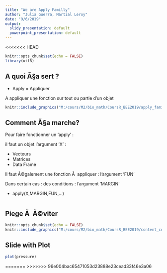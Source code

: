 ```yaml
---
title: "We are Apply Familly"
author: "Julia Guerra, Martial Leroy"
date: "9/6/2019"
output:
  slidy_presentation: default
  powerpoint_presentation: default
---
```

<<<<<<< HEAD
```r
knitr::opts_chunk$set(echo = FALSE)
library(utf8)
```


## A quoi Ã§a sert ?


* Apply = Appliquer

A appliquer une fonction sur tout ou partie d'un objet

```r

knitr::include_graphics("M:/cours/M2/bio_math/CoursR_BEE2019/apply_family.PNG")
```

## Comment Ã§a marche?


Pour faire fonctionner un 'apply' :

il faut un objet l'argument 'X' :

* Vecteurs
* Matrices
* Data Frame

Il faut Ã©galement une fonction Ã  appliquer : l'argument 'FUN'

Dans certain cas : des conditions : l'argument 'MARGIN'

* apply(X,MARGIN,FUN,...)

```r


```

                                                  
## Piege Ã  Ã©viter

```r
knitr::opts_chunk$set(echo = FALSE)
knitr::include_graphics("M:/cours/M2/bio_math/CoursR_BEE2019/content_content_apply_1.png")
```



## Slide with Plot

```r
plot(pressure)
```

=======
>>>>>>> 96e004bac65471053d23888e23cead33f46e3a06

